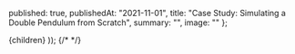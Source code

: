 



  published: true,
  publishedAt: "2021-11-01",
  title: "Case Study: Simulating a Double Pendulum from Scratch",
  summary: "",
  image: ""
};

  <BlogPost path={router.pathname} meta={meta}>
    <DoublePendulumSimulation>
      {children}
    </DoublePendulumSimulation>
  </BlogPost>
));


<Overview/>
<System/>
<NewtonianMechanics/>
{/* <Kinematics/>
<LagrangianDynamics/>
<NumericalIntegration/>
<Learnings/>
<References/> */}
